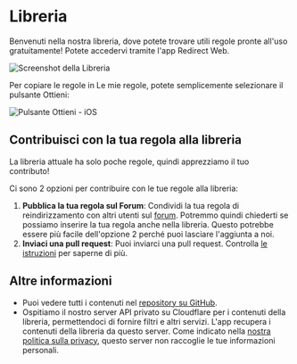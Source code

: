 # Libreria

Benvenuti nella nostra libreria, dove potete trovare utili regole pronte all'uso gratuitamente! Potete accedervi tramite l'app Redirect Web.

![Screenshot della Libreria](/img/library-screenshot.webp)

Per copiare le regole in Le mie regole, potete semplicemente selezionare il pulsante Ottieni:

![Pulsante Ottieni - iOS](/img/library-get-button-ios.gif)

## Contribuisci con la tua regola alla libreria

La libreria attuale ha solo poche regole, quindi apprezziamo il tuo contributo!

Ci sono 2 opzioni per contribuire con le tue regole alla libreria:

1. **Pubblica la tua regola sul Forum**: Condividi la tua regola di reindirizzamento con altri utenti sul [forum](https://github.com/mshibanami/redirect-web/discussions/categories/redirect-rules). Potremmo quindi chiederti se possiamo inserire la tua regola anche nella libreria. Questo potrebbe essere più facile dell'opzione 2 perché puoi lasciare l'aggiunta a noi.
2. **Inviaci una pull request**: Puoi inviarci una pull request. Controlla [le istruzioni](https://github.com/mshibanami/redirect-web/tree/main/library) per saperne di più.

## Altre informazioni

- Puoi vedere tutti i contenuti nel [repository su GitHub](https://github.com/mshibanami/redirect-web/tree/main/library).
- Ospitiamo il nostro server API privato su Cloudflare per i contenuti della libreria, permettendoci di fornire filtri e altri servizi. L'app recupera i contenuti della libreria da questo server. Come indicato nella [nostra politica sulla privacy](/privacy-policy.mdx), questo server non raccoglie le tue informazioni personali.
